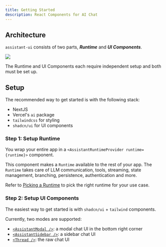 ```yaml
---
title: Getting Started
description: React Components for AI Chat
---
```



## Architecture

`assistant-ui` consists of two parts, ***Runtime*** and ***UI Components***.  

<Image src={architecture} height={300} className="dark:invert dark:hue-rotate-180 my-2 mx-auto" />

The Runtime and UI Components each require independent setup and both must be set up.

## Setup

The recommended way to get started is with the following stack:

- NextJS
- Vercel's `ai` package
- `tailwindcss` for styling
- `shadcn/ui` for UI components

### Step 1: Setup Runtime

You wrap your entire app in a `<AssistantRuntimeProvider runtime={runtime}>` component. 

This component makes a `Runtime` available to the rest of your app.
The `Runtime` takes care of LLM communication, tools, streaming, state management, branching, persistence, authentication and more.

Refer to [Picking a Runtime](/docs/runtimes/pick-a-runtime) to pick the right runtime for your use case.

### Step 2: Setup UI Components

The easiest way to get started is with `shadcn/ui` + `tailwind` components.

Currently, two modes are supported:

- [`<AssistantModal />`](/docs/ui/AssistantModal): a modal chat UI in the bottom right corner
- [`<AssistantSidebar />`](/docs/ui/AssistantSidebar): a sidebar chat UI
- [`<Thread />`](/docs/ui/Thread): the raw chat UI
